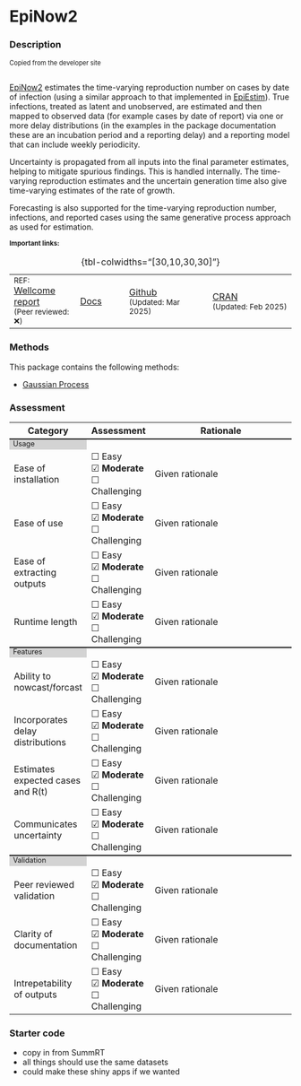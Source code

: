 # EpiNow2 {.unnumbered}

### Description
<div style="font-size:0.8em">Copied from the developer site<br><br></div>

[EpiNow2](package_EpiNow2.qmd) estimates the time-varying reproduction number on cases by date of infection (using a similar approach to that implemented in [EpiEstim](package_EpiEstim.qmd)). True infections, treated as latent and unobserved, are estimated and then mapped to observed data (for example cases by date of report) via one or more delay distributions (in the examples in the package documentation these are an incubation period and a reporting delay) and a reporting model that can include weekly periodicity.

Uncertainty is propagated from all inputs into the final parameter estimates, helping to mitigate spurious findings. This is handled internally. The time-varying reproduction estimates and the uncertain generation time also give time-varying estimates of the rate of growth.

Forecasting is also supported for the time-varying reproduction number, infections, and reported cases using the same generative process approach as used for estimation.

<small style="font-weight: bold;margin-bottom: 0;">Important links:</small>

| | | | |
|:---|:--|:----|:----|
|<small>REF: </small> [Wellcome report](https://wellcomeopenresearch.org/articles/5-112) <br><small>(Peer reviewed: ❌)</small> | [Docs](https://epiforecasts.io/EpiNow2/) | [Github](https://github.com/epiforecasts/EpiNow2) <small><br>(Updated: Mar 2025)</small>| [CRAN](https://cran.r-project.org/web/packages/EpiNow2/index.html) <small><br>(Updated: Feb 2025)</small>|  
: {tbl-colwidths="[30,10,30,30]"}


### Methods

This package contains the following methods:

- [Gaussian Process](methods_time.qmd#sec-gaussianprocess)

### Assessment

```{=html}
<table>
    <!---HEADING --->
    <tr style="border-top: none;">
      <th style="font-weight: bold; width: 20%">Category</th>
      <th style="font-weight: bold; width: 20%">Assessment</th>
      <th style="font-weight: bold; width: 50%">Rationale</th>
    </tr>
    
    <!------ SECTION 1: USAGE -------->
    <tr columnspan="3", style="background-color: lightgrey;border-top: 2px solid;margin-top: 1;margin-bottom: 1; line-height: 1;font-size: 0.8em;">
      <td> Usage </td>
    </tr>
    
    <tr>
        <td>Ease of installation</td>
        <td>
          ☐ Easy <div style="height:1px;"><br></div>
          ☑ <b>Moderate</b> <div style="height:1px;"><br></div>
          ☐ Challenging
        </td>
        <td>Given rationale</td>
        
    </tr>
        <tr>
        <td>Ease of use</td>
        <td>
          ☐ Easy <div style="height:1px;"><br></div>
          ☑ <b>Moderate</b> <div style="height:1px;"><br></div>
          ☐ Challenging
        </td>
        <td>Given rationale</td>
    </tr>
    
    <tr>
        <td>Ease of extracting outputs</td>
        <td>
          ☐ Easy <div style="height:1px;"><br></div>
          ☑ <b>Moderate</b> <div style="height:1px;"><br></div>
          ☐ Challenging
        </td>
        <td>Given rationale</td>
    </tr>
    
     <tr>
        <td>Runtime length</td>
        <td>
          ☐ Easy <div style="height:1px;"><br></div>
          ☑ <b>Moderate</b> <div style="height:1px;"><br></div>
          ☐ Challenging
        </td>
        <td>Given rationale</td>
    </tr>
    
    <!------ SECTION 2: FEATURES -------->
        <tr columnspan="3", style="background-color: lightgrey;border-top: 2px solid;margin-top: 1;margin-bottom: 1; line-height: 1;font-size: 0.8em;">
      <td> Features </td>
    </tr>
    
     <tr>
        <td>Ability to nowcast/forcast</td>
        <td>
          ☐ Easy <div style="height:1px;"><br></div>
          ☑ <b>Moderate</b> <div style="height:1px;"><br></div>
          ☐ Challenging
        </td>
        <td>Given rationale</td>
    </tr>
    
    <tr>
        <td>Incorporates delay distributions</td>
        <td>
          ☐ Easy <div style="height:1px;"><br></div>
          ☑ <b>Moderate</b> <div style="height:1px;"><br></div>
          ☐ Challenging
        </td>
        <td>Given rationale</td>
    </tr>

    <tr>
        <td>Estimates expected cases and R(t)</td>
        <td>
          ☐ Easy <div style="height:1px;"><br></div>
          ☑ <b>Moderate</b> <div style="height:1px;"><br></div>
          ☐ Challenging
        </td>
        <td>Given rationale</td>
    </tr>
    
    <tr>
        <td>Communicates uncertainty</td>
        <td>
          ☐ Easy <div style="height:1px;"><br></div>
          ☑ <b>Moderate</b> <div style="height:1px;"><br></div>
          ☐ Challenging
        </td>
        <td>Given rationale</td>
    </tr>
    
    <!------ SECTION 3: VALIDATION -------->
        <tr columnspan="3", style="background-color: lightgrey;border-top: 2px solid;margin-top: 1;margin-bottom: 1; line-height: 1;font-size: 0.8em;">
      <td> Validation</td>
    </tr>
    
                            <tr>
        <td>Peer reviewed validation</td>
        <td>
          ☐ Easy <div style="height:1px;"><br></div>
          ☑ <b>Moderate</b> <div style="height:1px;"><br></div>
          ☐ Challenging
        </td>
        <td>Given rationale</td>
    </tr>
                                <tr>
        <td>Clarity of documentation</td>
        <td>
          ☐ Easy <div style="height:1px;"><br></div>
          ☑ <b>Moderate</b> <div style="height:1px;"><br></div>
          ☐ Challenging
        </td>
        <td>Given rationale</td>
    </tr>
                        <tr>
        <td>Intrepetability of outputs</td>
        <td>
          ☐ Easy <div style="height:1px;"><br></div>
          ☑ <b>Moderate</b> <div style="height:1px;"><br></div>
          ☐ Challenging
        </td>
        <td>Given rationale</td>
    </tr>

</table>
```

### Starter code

- copy in from SummRT
- all things should use the same datasets
- could make these shiny apps if we wanted

